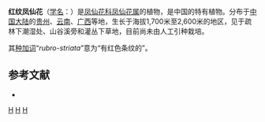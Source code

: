 {{Speciesbox 
| taxon = Impatiens rubro-striata
| authority = Hook.fil., 1911
}}

'''红纹凤仙花'''（[[学名|学名]]：{{lang|la|''Impatiens rubro-striata''}}）是[[凤仙花科|凤仙花科]][[凤仙花属|凤仙花属]]的植物，是中国的特有植物。分布于[[中国大陆|中国大陆]]的[[贵州|贵州]]、[[云南|云南]]、[[广西|广西]]等地，生长于海拔1,700米至2,600米的地区，见于疏林下潮湿处、山谷溪旁和灌丛下草地，目前尚未由人工引种栽培。

其[[种加词|种加词]]“''rubro-striata''”意为“有红色条纹的”。

== 参考文献 ==
<div class="references-small">
* {{cite web| url =http://www.bioinfo.cn/db05/KmzwSpecies.php?action=view&id=1153| title =红纹凤仙花| work =《中国高等植物数据库全库》| publisher =中国科学院微生物研究所| author =昆明植物研究所| accessdate =2009-02-22| deadurl =yes| archiveurl =https://web.archive.org/web/20160305004643/http://www.bioinfo.cn/db05/KmzwSpecies.php?action=view&id=1153| archivedate =2016-03-05}}
</div>
{{Taxonbar}}

[[Category:凤仙花属|H]]
[[Category:中國特有植物|H]]
[[Category:1911年描述的植物|H]]